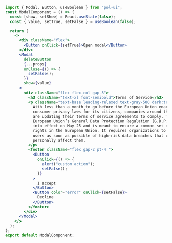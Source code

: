 ```jsx
import { Modal, Button, useBoolean } from "pol-ui";
const ModalComponent = () => {
  const [show, setShow] = React.useState(false);
  const { value, setTrue, setFalse } = useBoolean(false);

  return (
    <>
      <div className="flex">
        <Button onClick={setTrue}>Open modal</Button>
      </div>
      <Modal
        deleteButton
        {...props}
        onClose={() => {
          setFalse();
        }}
        show={value}
      >
        <div className="flex flex-col gap-3">
          <h3 className="text-xl font-semibold">Terms of Service</h3>
          <p className="text-base leading-relaxed text-gray-500 dark:text-gray-400">
            With less than a month to go before the European Union enacts new
            consumer privacy laws for its citizens, companies around the world
            are updating their terms of service agreements to comply. The
            European Union’s General Data Protection Regulation (G.D.P.R.) goes
            into effect on May 25 and is meant to ensure a common set of data
            rights in the European Union. It requires organizations to notify
            users as soon as possible of high-risk data breaches that could
            personally affect them.
          </p>
          <footer className="flex gap-2 pt-4 ">
            <Button
              onClick={() => {
                alert("custom action");
                setFalse();
              }}
            >
              I accept
            </Button>
            <Button color="error" onClick={setFalse}>
              Decline
            </Button>
          </footer>
        </div>
      </Modal>
    </>
  );
};
export default ModalComponent;
```

